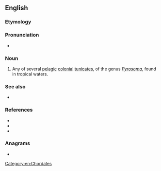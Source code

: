 ==English==
{{rfi|en}}
===Etymology===
{{rfe|en}}

===Pronunciation===
* {{audio|en|En-us-ncalif-pyrosome.ogg|Audio (Northern California, US)}}

===Noun===
{{en-noun|s|pyrosoma}}

# Any of several [[pelagic]] [[colonial]] [[tunicate]]s, of the genus ''[[Pyrosoma]]'', found in tropical waters.

===See also===
* {{taxlink|Pyrostremma spinosum|species}}

===References===
* {{pedia}}
* {{specieslite|Pyrosoma|i=1}}
* {{comcatlite|Pyrosoma|i=1}}

===Anagrams===
* {{anagrams|en|a=emooprsy|Pomeroys}}

[[Category:en:Chordates]]